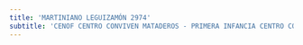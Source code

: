 ```yaml
---
title: 'MARTINIANO LEGUIZAMÓN 2974'
subtitle: 'CENOF CENTRO CONVIVEN MATADEROS - PRIMERA INFANCIA CENTRO COMUNITARIO CONVIVEN - CAEBYT N° 48 CENTRO COMUNITARIO POPULAR CONVIVEN - PROGRAMA DE NIVEL SECUNDARIO FINES TRAYECTO "CONVIVEN"'
---
```


#
